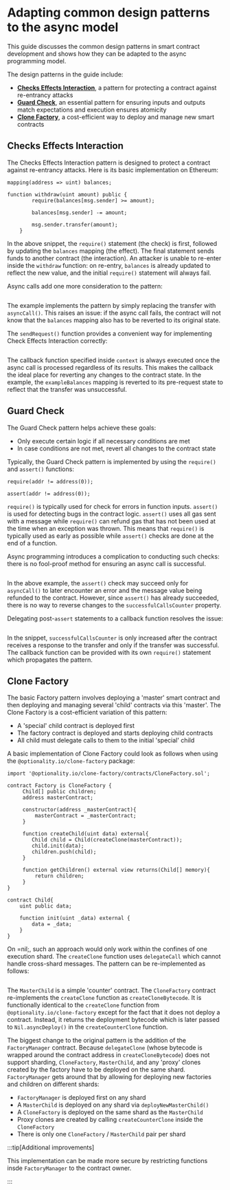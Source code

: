 # Adapting common design patterns to the async model

This guide discusses the common design patterns in smart contract development and shows how they can be adapted to the async programming model. 

The design patterns in the guide include:

* [**Checks Effects Interaction**](https://fravoll.github.io/solidity-patterns/checks_effects_interactions.html), a pattern for protecting a contract against re-entrancy attacks
* [**Guard Check**](https://fravoll.github.io/solidity-patterns/guard_check.html), an essential pattern for ensuring inputs and outputs match expectations and execution ensures atomicity
* [**Clone Factory**](https://eips.ethereum.org/EIPS/eip-1167), a cost-efficient way to deploy and manage new smart contracts

## Checks Effects Interaction

The Checks Effects Interaction pattern is designed to protect a contract against re-entrancy attacks. Here is its basic implementation on Ethereum:

```solidity showLineNumbers
mapping(address => uint) balances;

function withdraw(uint amount) public {
        require(balances[msg.sender] >= amount);

        balances[msg.sender] -= amount;

        msg.sender.transfer(amount);
    }
```

In the above snippet, the `require()` statement (the check) is first, followed by updating the `balances` mapping (the effect). The final statement sends funds to another contract (the interaction). An attacker is unable to re-enter inside the `withdraw` function: on re-entry, `balances` is already updated to reflect the new value, and the initial `require()` statement will always fail.

Async calls add one more consideration to the pattern:

```solidity showLineNumbers file=../../tests/CheckEffectsInteraction.sol start=startBadCheckEffectsInteraction end=endBadCheckEffectsInteraction
```

The example implements the pattern by simply replacing the transfer with `asyncCall()`. This raises an issue: if the async call fails, the contract will not know that the `balances` mapping also has to be reverted to its original state.

The `sendRequest()` function provides a convenient way for implementing Check Effects Interaction correctly:

```solidity showLineNumbers file=../../tests/CheckEffectsInteraction.sol start=startGoodCheckEffectsInteraction end=endGoodCheckEffectsInteraction
```

The callback function specified inside `context` is always executed once the async call is processed regardless of its results. This makes the callback the ideal place for reverting any changes to the contract state. In the example, the `exampleBalances` mapping is reverted to its pre-request state to reflect that the transfer was unsuccessful.

## Guard Check

The Guard Check pattern helps achieve these goals:

* Only execute certain logic if all necessary conditions are met
* In case conditions are not met, revert all changes to the contract state 

Typically, the Guard Check pattern is implemented by using the `require()` and `assert()` functions:

```solidity showLineNumbers
require(addr != address(0));

assert(addr != address(0));      
```

`require()` is typically used for check for errors in function inputs. `assert()` is used for detecting bugs in the contract logic. `assert()` uses all gas sent with a message while `require()` can refund gas that has not been used at the time when an exception was thrown. This means that `require()` is typically used as early as possible while `assert()` checks are done at the end of a function. 

Async programming introduces a complication to conducting such checks: there is no fool-proof method for ensuring an async call is successful.

```solidity showLineNumbers file=../../tests/GuardCheck.sol start=startBadGuardCheck end=endBadGuardCheck
```

In the above example, the `assert()` check may succeed only for `asyncCall()` to later encounter an error and the message value being refunded to the contract. However, since `assert()` has already succeeded, there is no way to reverse changes to the `successfulCallsCounter` property.

Delegating post-`assert` statements to a callback function resolves the issue:

```solidity showLineNumbers file=../../tests/GuardCheck.sol start=startGoodGuardCheck end=endGoodGuardCheck
```

In the snippet, `successfulCallsCounter` is only increased after the contract receives a response to the transfer and only if the transfer was successful. The callback function can be provided with its own `require()` statement which propagates the pattern.

## Clone Factory

The basic Factory pattern involves deploying a 'master' smart contract and then deploying and managing several 'child' contracts via this 'master'. The Clone Factory is a cost-efficient variation of this pattern:

* A 'special' child contract is deployed first
* The factory contract is deployed and starts deploying child contracts
* All child must delegate calls to them to the initial 'special' child

A basic implementation of Clone Factory could look as follows when using the `@optionality.io/clone-factory` package:

```solidity showLineNumbers
import '@optionality.io/clone-factory/contracts/CloneFactory.sol';

contract Factory is CloneFactory {
     Child[] public children;
     address masterContract;

     constructor(address _masterContract){
         masterContract = _masterContract;
     }

     function createChild(uint data) external{
        Child child = Child(createClone(masterContract));
        child.init(data);
        children.push(child);
     }

     function getChildren() external view returns(Child[] memory){
         return children;
     }
}

contract Child{
    uint public data;
    
    function init(uint _data) external {
        data = _data;
    }
}
```

On =nil;, such an approach would only work within the confines of one execution shard. The `createClone` function uses `delegateCall` which cannot handle cross-shard messages. The pattern can be re-implemented as follows:

```solidity showLineNumbers file=../../tests/CloneFactory.sol start=startContract end=endContract
```

The `MasterChild` is a simple 'counter' contract. The `CloneFactory` contract re-implements the `createClone` function as `createCloneBytecode`. It is functionally identical to the `createClone` function from `@optionality.io/clone-factory` except for the fact that it does not deploy a contract. Instead, it returns the deployment bytecode which is later passed to `Nil.asyncDeploy()` in the `createCounterClone` function.

The biggest change to the original pattern is the addition of the `FactoryManager` contract. Because `delegateClone` (whose bytecode is wrapped around the contract address in `createCloneBytecode`) does not support sharding, `CloneFactory`, `MasterChild`, and any 'proxy' clones created by the factory have to be deployed on the same shard. `FactoryManager` gets around that by allowing for deploying new factories and children on different shards:

* `FactoryManager` is deployed first on any shard
* A `MasterChild` is deployed on any shard via `deployNewMasterChild()`
* A `CloneFactory` is deployed on the same shard as the `MasterChild`
* Proxy clones are created by calling `createCounterClone` inside the `CloneFactory`
* There is only one `CloneFactory` / `MasterChild` pair per shard

:::tip[Additional improvements]

This implementation can be made more secure by restricting functions insde `FactoryManager` to the contract owner.

:::
